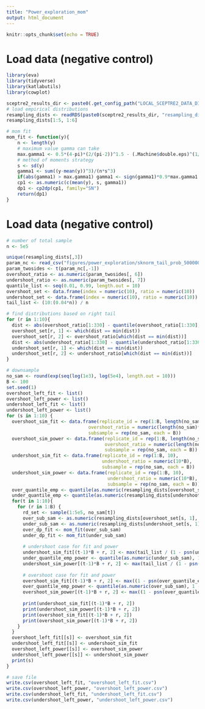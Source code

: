 ```yaml
---
title: "Power_exploration_mom"
output: html_document
---
```


```r
knitr::opts_chunk$set(echo = TRUE)
```

# Load data (negative control)

```r
library(eva)
library(tidyverse)
library(katlabutils)
library(cowplot)

sceptre2_results_dir <- paste0(.get_config_path("LOCAL_SCEPTRE2_DATA_DIR"), "results/")
# load empirical distributions
resampling_dists <- readRDS(paste0(sceptre2_results_dir, "resampling_distributions/sceptre_resampling_dists.rds"))
resampling_dists[1:5, 1:6]

# mom fit
mom_fit <- function(y){
    n <- length(y)    
    # maximum value gamma can take
    max.gamma1 <- 0.5*(4-pi)*(2/(pi-2))^1.5 - (.Machine$double.eps)^(1/4)    
    # method of moments strategy
    s <- sd(y)
    gamma1 <- sum((y-mean(y))^3)/(n*s^3)
    if(abs(gamma1) > max.gamma1) gamma1 <- sign(gamma1)*0.9*max.gamma1
    cp1 <- as.numeric(c(mean(y), s, gamma1))
    dp1 <- cp2dp(cp1, family="SN")
    return(dp1)
}
```


# Load data (negative control)
```r

# number of total sample
n <- 5e5

unique(resampling_dists[,3])
param_nc <- read_csv("figures/power_exploration/sknorm_tail_prob_500000_resamples_0.96_percentile/param_twosides.csv")
param_twosides <- t(param_nc[,-1])
overshoot_ratio <- as.numeric(param_twosides[, 6])
undershoot_ratio <- as.numeric(param_twosides[, 7])
quantile_list <- seq(0.01, 0.99, length.out = 10)
overshoot_set <- data.frame(index = numeric(10), ratio = numeric(10))
undershoot_set <- data.frame(index = numeric(10), ratio = numeric(10))
tail_list <- (10:(0.04*n)) / n

# find distributions based on right tail
for (r in 1:10){
  dist <- abs(overshoot_ratio[1:330] - quantile(overshoot_ratio[1:330], quantile_list[r]))
  overshoot_set[r, 1] <- which(dist == min(dist))
  overshoot_set[r, 2] <- overshoot_ratio[which(dist == min(dist))]
  dist <- abs(undershoot_ratio[1:330] - quantile(undershoot_ratio[1:330], quantile_list[r]))
  undershoot_set[r, 1] <- which(dist == min(dist))
  undershoot_set[r, 2] <- undershoot_ratio[which(dist == min(dist))]
}

# downsample
no_sam <- round(exp(seq(log(1e3), log(5e4), length.out = 10)))
B <- 100
set.seed(1)
overshoot_left_fit <- list()
overshoot_left_power <- list()
undershoot_left_fit <- list()
undershoot_left_power <- list()
for (s in 1:10) {
  overshoot_sim_fit <- data.frame(replicate_id = rep(1:B, length(no_sam)),
                              overshoot_ratio = numeric(length(no_sam)*B),
                              subsample = rep(no_sam, each = B))
  overshoot_sim_power <- data.frame(replicate_id = rep(1:B, length(no_sam)),
                                    overshoot_ratio = numeric(length(no_sam)*B),
                                    subsample = rep(no_sam, each = B))
  undershoot_sim_fit <- data.frame(replicate_id = rep(1:B, 10), 
                                   undershoot_ratio = numeric(10*B),
                                   subsample = rep(no_sam, each = B))
  undershoot_sim_power <- data.frame(replicate_id = rep(1:B, 10), 
                                     undershoot_ratio = numeric(10*B),
                                     subsample = rep(no_sam, each = B))
  over_quantile_emp <- quantile(as.numeric(resampling_dists[overshoot_set[s, 1], 5:(4 + n)]), 1 - tail_list)
  under_quantile_emp <- quantile(as.numeric(resampling_dists[undershoot_set[s, 1], 5:(4 + n)]), 1 - tail_list)
  for(t in 1:10){
    for (r in 1:B) {
      rd_set <- sample(1:5e5, no_sam[t])
      over_sub_sam <- as.numeric(resampling_dists[overshoot_set[s, 1], 4+rd_set])
      under_sub_sam <- as.numeric(resampling_dists[undershoot_set[s, 1], 4+rd_set])
      over_dp_fit <- mom_fit(over_sub_sam)
      under_dp_fit <- mom_fit(under_sub_sam)
      
      # undershoot case for fit and power
      undershoot_sim_fit[(t-1)*B + r, 2] <- max(tail_list / (1 - psn(under_quantile_emp, dp = under_dp_fit)))
      under_quantile_emp_power <- quantile(as.numeric(under_sub_sam), 1 - tail_list)
      undershoot_sim_power[(t-1)*B + r, 2] <- max(tail_list / (1 - psn(under_quantile_emp_power, dp = under_dp_fit)))
      
      # overshoot case for fit and power
      overshoot_sim_fit[(t-1)*B + r, 2] <- max((1 - psn(over_quantile_emp, dp = over_dp_fit)) / tail_list)
      over_quantile_emp_power <- quantile(as.numeric(over_sub_sam), 1 - tail_list)
      overshoot_sim_power[(t-1)*B + r, 2] <- max((1 - psn(over_quantile_emp_power, dp = over_dp_fit)) / tail_list)
      
      print(undershoot_sim_fit[(t-1)*B + r, 2])
      print(undershoot_sim_power[(t-1)*B + r, 2])
      print(overshoot_sim_fit[(t-1)*B + r, 2])
      print(overshoot_sim_power[(t-1)*B + r, 2])
    }
  }
  overshoot_left_fit[[s]] <- overshoot_sim_fit
  undershoot_left_fit[[s]] <- undershoot_sim_fit
  overshoot_left_power[[s]] <- overshoot_sim_power
  undershoot_left_power[[s]] <- undershoot_sim_power
  print(s)
}

# save file
write.csv(overshoot_left_fit, "overshoot_left_fit.csv")
write.csv(overshoot_left_power, "overshoot_left_power.csv")
write.csv(undershoot_left_fit, "undershoot_left_fit.csv")
write.csv(undershoot_left_power, "undershoot_left_power.csv")

```
